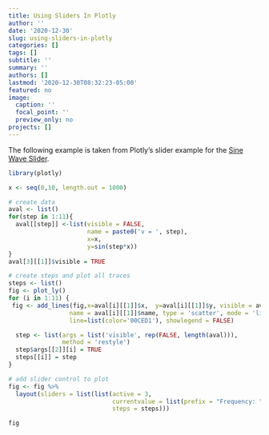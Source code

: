 ```yaml
---
title: Using Sliders In Plotly
author: ''
date: '2020-12-30'
slug: using-sliders-in-plotly
categories: []
tags: []
subtitle: ''
summary: ''
authors: []
lastmod: '2020-12-30T08:32:23-05:00'
featured: no
image:
  caption: ''
  focal_point: ''
  preview_only: no
projects: []
---
```


The following example is taken from Plotly's slider example for the [Sine Wave Slider](https://plotly.com/r/sliders/).

```r
library(plotly)

x <- seq(0,10, length.out = 1000)

# create data
aval <- list()
for(step in 1:11){
  aval[[step]] <-list(visible = FALSE,
                      name = paste0('v = ', step),
                      x=x,
                      y=sin(step*x))
}
aval[3][[1]]$visible = TRUE

# create steps and plot all traces
steps <- list()
fig <- plot_ly()
for (i in 1:11) {
 fig <- add_lines(fig,x=aval[i][[1]]$x,  y=aval[i][[1]]$y, visible = aval[i][[1]]$visible, 
                 name = aval[i][[1]]$name, type = 'scatter', mode = 'lines', hoverinfo = 'name', 
                 line=list(color='00CED1'), showlegend = FALSE)

  step <- list(args = list('visible', rep(FALSE, length(aval))),
               method = 'restyle')
  step$args[[2]][i] = TRUE  
  steps[[i]] = step 
}  

# add slider control to plot
fig <- fig %>%
  layout(sliders = list(list(active = 3,
                             currentvalue = list(prefix = "Frequency: "),
                             steps = steps)))

fig
```

